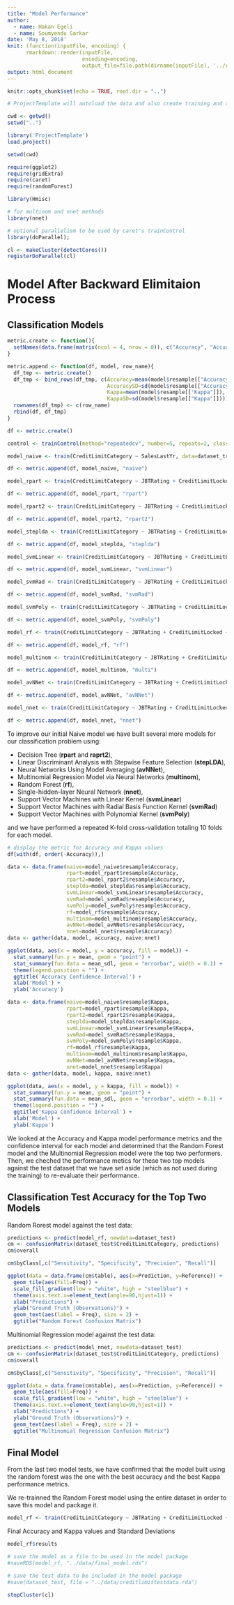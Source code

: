 ```yaml
---
title: "Model Performance"
author:
  - name: Hakan Egeli
  - name: Soumyendu Sarkar
date: 'May 8, 2018'
knit: (function(inputFile, encoding) { 
      rmarkdown::render(inputFile,
                        encoding=encoding, 
                        output_file=file.path(dirname(inputFile), '../reports/', 'model-performance.html')) })
output: html_document
---
```


```r
knitr::opts_chunk$set(echo = TRUE, root.dir = "..")
```


```r

# ProjectTemplate will autoload the data and also create training and test datasets

cwd <- getwd()
setwd("..")

library('ProjectTemplate')
load.project()

setwd(cwd)

```

```r
require(ggplot2)
require(gridExtra)
require(caret)
require(randomForest)

library(Hmisc)

# for multinom and nnet methods
library(nnet)

```

```r

# optional parallelism to be used by caret's trainControl 
library(doParallel);

cl <- makeCluster(detectCores())
registerDoParallel(cl)

```

# Model After Backward Elimitaion Process


## Classification Models

```r

metric.create <- function(){
  setNames(data.frame(matrix(ncol = 4, nrow = 0)), c("Accuracy", "AccuracySD", "Kappa", "KappaSD"))
}

metric.append <- function(df, model, row_name){
  df_tmp <- metric.create()
  df_tmp <- bind_rows(df_tmp, c(Accuracy=mean(model$resample[["Accuracy"]]),
                                AccuracySD=sd(model$resample[["Accuracy"]]),
                                Kappa=mean(model$resample[["Kappa"]]),
                                KappaSD=sd(model$resample[["Kappa"]])))
  rownames(df_tmp) <- c(row_name)
  rbind(df, df_tmp)
}

df <- metric.create()

```

```r

control <- trainControl(method="repeatedcv", number=5, repeats=2, classProbs=TRUE, allowParallel=TRUE)

```

```r

model_naive <- train(CreditLimitCategory ~ SalesLastYr, data=dataset_train, method="rpart", metric="Accuracy", trControl=control)

df <- metric.append(df, model_naive, "naive")

```

```r

model_rpart <- train(CreditLimitCategory ~ JBTRating + CreditLimitLocked + SalesCurrentYr + SalesLastYr + DesignBandSalesLast12Mo + NumberOfStoreLocations + AvgDaysOfPayCategory + ReturnedPaymentCount + RuralUrbanContinuumCode + MetroIndicator + MedianEarnings + MedianIncomeHouseholds - 1, data=dataset_train, method="rpart", metric="Accuracy", trControl=control)

df <- metric.append(df, model_rpart, "rpart")

```

```r

model_rpart2 <- train(CreditLimitCategory ~ JBTRating + CreditLimitLocked + SalesCurrentYr + SalesLastYr + DesignBandSalesLast12Mo + NumberOfStoreLocations + AvgDaysOfPayCategory + ReturnedPaymentCount + RuralUrbanContinuumCode + MetroIndicator + MedianEarnings + MedianIncomeHouseholds - 1, data=dataset_train, method="rpart2", metric="Accuracy", trControl=control)

df <- metric.append(df, model_rpart2, "rpart2")

```

```r

model_steplda <- train(CreditLimitCategory ~ JBTRating + CreditLimitLocked + SalesCurrentYr + SalesLastYr + DesignBandSalesLast12Mo + NumberOfStoreLocations + AvgDaysOfPayCategory + ReturnedPaymentCount + RuralUrbanContinuumCode + MetroIndicator + MedianEarnings + MedianIncomeHouseholds - 1, data=dataset_train, method="stepLDA", metric="Accuracy", trControl=control, trace=FALSE)

df <- metric.append(df, model_steplda, "steplda")

```

```r

model_svmLinear <- train(CreditLimitCategory ~ JBTRating + CreditLimitLocked + SalesCurrentYr + SalesLastYr + DesignBandSalesLast12Mo + NumberOfStoreLocations + AvgDaysOfPayCategory + ReturnedPaymentCount + RuralUrbanContinuumCode + MetroIndicator + MedianEarnings + MedianIncomeHouseholds - 1, data=dataset_train, method="svmLinear", metric="Accuracy", trControl=control)

df <- metric.append(df, model_svmLinear, "svmLinear")

```

```r

model_svmRad <- train(CreditLimitCategory ~ JBTRating + CreditLimitLocked + SalesCurrentYr + SalesLastYr + DesignBandSalesLast12Mo + NumberOfStoreLocations + AvgDaysOfPayCategory + ReturnedPaymentCount + RuralUrbanContinuumCode + MetroIndicator + MedianEarnings + MedianIncomeHouseholds - 1, data=dataset_train, method="svmRadial", metric="Accuracy", trControl=control)

df <- metric.append(df, model_svmRad, "svmRad")

```

```r

model_svmPoly <- train(CreditLimitCategory ~ JBTRating + CreditLimitLocked + SalesCurrentYr + SalesLastYr + DesignBandSalesLast12Mo + NumberOfStoreLocations + AvgDaysOfPayCategory + ReturnedPaymentCount + RuralUrbanContinuumCode + MetroIndicator + MedianEarnings + MedianIncomeHouseholds - 1, data=dataset_train, method="svmPoly", metric="Accuracy", trControl=control)

df <- metric.append(df, model_svmPoly, "svmPoly")

```

```r

model_rf <- train(CreditLimitCategory ~ JBTRating + CreditLimitLocked + SalesCurrentYr + SalesLastYr + DesignBandSalesLast12Mo + NumberOfStoreLocations + AvgDaysOfPayCategory + ReturnedPaymentCount + RuralUrbanContinuumCode + MetroIndicator + MedianEarnings + MedianIncomeHouseholds - 1, data=dataset_train, method="rf", metric="Accuracy", trControl=control, tuneGrid=data.frame(.mtry=19))

df <- metric.append(df, model_rf, "rf")

```

```r

model_multinom <- train(CreditLimitCategory ~ JBTRating + CreditLimitLocked + SalesCurrentYr + SalesLastYr + DesignBandSalesLast12Mo + NumberOfStoreLocations + AvgDaysOfPayCategory + ReturnedPaymentCount + RuralUrbanContinuumCode + MetroIndicator + MedianEarnings + MedianIncomeHouseholds - 1, data=dataset_train, method="multinom", metric="Accuracy", trControl=control, maxit=600, trace=FALSE)

df <- metric.append(df, model_multinom, "multi")

```

```r

model_avNNet <- train(CreditLimitCategory ~ JBTRating + CreditLimitLocked + SalesCurrentYr + SalesLastYr + DesignBandSalesLast12Mo + NumberOfStoreLocations + AvgDaysOfPayCategory + ReturnedPaymentCount + RuralUrbanContinuumCode + MetroIndicator + MedianEarnings + MedianIncomeHouseholds - 1, data=dataset_train, method="avNNet", metric="Accuracy", trControl=control, maxit=600, trace=FALSE)

df <- metric.append(df, model_avNNet, "avNNet")

```

```r

model_nnet <- train(CreditLimitCategory ~ JBTRating + CreditLimitLocked + SalesCurrentYr + SalesLastYr + DesignBandSalesLast12Mo + NumberOfStoreLocations + AvgDaysOfPayCategory + ReturnedPaymentCount + RuralUrbanContinuumCode + MetroIndicator + MedianEarnings + MedianIncomeHouseholds - 1, data=dataset_train, method="nnet", trControl=control, tuneGrid=data.frame(.size=20, .decay=1.0e-1), rang=0.1, maxit=10000, trace=FALSE)

df <- metric.append(df, model_nnet, "nnet")

```

To improve our initial Naive model we have built several more models for our classification problem using:

* Decision Tree (**rpart** and **raprt2**),
* Linear Discriminant Analysis with Stepwise Feature Selection (**stepLDA**),
* Neural Networks Using Model Averaging (**avNNet**),
* Multinomial Regression Model via Neural Networks (**multinom**),
* Random Forest (**rf**),
* Single-hidden-layer Neural Network (**nnet**),
* Support Vector Machines with Linear Kernel (**svmLinear**)
* Support Vector Machines with Radial Basis Function Kernel (**svmRad**)
* Support Vector Machines with Polynomial Kernel (**svmPoly**)

and we have performed a repeated K-fold cross-validation totaling 10 folds for each model.


```r

# display the metric for Accuracy and Kappa values
df[with(df, order(-Accuracy)),]

```

```r
data <- data.frame(naive=model_naive$resample$Accuracy,
                   rpart=model_rpart$resample$Accuracy,
                   rpart2=model_rpart2$resample$Accuracy,
                   steplda=model_steplda$resample$Accuracy,
                   svmLinear=model_svmLinear$resample$Accuracy,
                   svmRad=model_svmRad$resample$Accuracy,
                   svmPoly=model_svmPoly$resample$Accuracy,
                   rf=model_rf$resample$Accuracy,
                   multinom=model_multinom$resample$Accuracy,
                   avNNet=model_avNNet$resample$Accuracy,
                   nnet=model_nnet$resample$Accuracy)
data <- gather(data, model, accuracy, naive:nnet)

```

```r

ggplot(data, aes(x = model, y = accuracy, fill = model)) + 
  stat_summary(fun.y = mean, geom = "point") +
  stat_summary(fun.data = mean_sdl, geom = "errorbar", width = 0.1) +
  theme(legend.position = "") +
  ggtitle('Accuracy Confidence Interval') +
  xlab('Model') + 
  ylab('Accuracy')

```

```r
data <- data.frame(naive=model_naive$resample$Kappa,
                   rpart=model_rpart$resample$Kappa,
                   rpart2=model_rpart2$resample$Kappa,
                   steplda=model_steplda$resample$Kappa,
                   svmLinear=model_svmLinear$resample$Kappa,
                   svmRad=model_svmRad$resample$Kappa,
                   svmPoly=model_svmPoly$resample$Kappa,
                   rf=model_rf$resample$Kappa,
                   multinom=model_multinom$resample$Kappa,
                   avNNet=model_avNNet$resample$Kappa,
                   nnet=model_nnet$resample$Kappa)
data <- gather(data, model, kappa, naive:nnet)

```

```r

ggplot(data, aes(x = model, y = kappa, fill = model)) + 
  stat_summary(fun.y = mean, geom = "point") +
  stat_summary(fun.data = mean_sdl, geom = "errorbar", width = 0.1) +
  theme(legend.position = "") +
  ggtitle('Kappa Confidence Interval') +
  xlab('Model') + 
  ylab('Kappa')

```

We looked at the Accuracy and Kappa model performance metrics and the confidence interval for each model and determined that the Random Forest model and the Multinomial Regression model were the top two performers. Then, we cheched the performance metics for these two top models against the test dataset that we have set aside (which as not used during the training) to re-evaluate their performance.

## Classification Test Accuracy for the Top Two Models

Random Rorest model against the test data:

```r

predictions <- predict(model_rf, newdata=dataset_test)
cm <- confusionMatrix(dataset_test$CreditLimitCategory, predictions)
cm$overall

```
```r

cm$byClass[,c("Sensitivity", "Specificity", "Precision", "Recall")]

```

```r

ggplot(data = data.frame(cm$table), aes(x=Prediction, y=Reference)) +
  geom_tile(aes(fill=Freq)) + 
  scale_fill_gradient(low = "white", high = "steelblue") +
  theme(axis.text.x=element_text(angle=90,hjust=1)) +
  xlab("Predictions") +
  ylab("Ground Truth (Observations)") +
  geom_text(aes(label = Freq), size = 2) +
  ggtitle("Random Forest Confusion Matrix")

```

Multinomial Regression model against the test data:

```r

predictions <- predict(model_nnet, newdata=dataset_test)
cm <- confusionMatrix(dataset_test$CreditLimitCategory, predictions)
cm$overall

```

```r

cm$byClass[,c("Sensitivity", "Specificity", "Precision", "Recall")]

```

```r

ggplot(data = data.frame(cm$table), aes(x=Prediction, y=Reference)) +
  geom_tile(aes(fill=Freq)) + 
  scale_fill_gradient(low = "white", high = "steelblue") +
  theme(axis.text.x=element_text(angle=90,hjust=1)) +
  xlab("Predictions") +
  ylab("Ground Truth (Observations)") +
  geom_text(aes(label = Freq), size = 2) +
  ggtitle("Multinomial Regression Confusion Matrix")

```

## Final Model

From the last two model tests, we have confirmed that the model built using the random forest was the one with the best accuracy and the best Kappa performance metrics.

We re-trainned the Random Forest model using the entire dataset in order to save this model and package it.

```r

model_rf <- train(CreditLimitCategory ~ JBTRating + CreditLimitLocked + SalesCurrentYr + SalesLastYr + DesignBandSalesLast12Mo + NumberOfStoreLocations + AvgDaysOfPayCategory + ReturnedPaymentCount + RuralUrbanContinuumCode + MetroIndicator + MedianEarnings + MedianIncomeHouseholds - 1, data=dataset, method="rf", metric="Accuracy", trControl=control, tuneGrid=data.frame(.mtry=19))

```

Final Accuracy and Kappa values and Standard Deviations

```r

model_rf$results

```


```r

# save the model as a file to be used in the model package
#saveRDS(model_rf, "../data/final_model.rds")

# save the test data to be included in the model package
#save(dataset_test, file = "../data/creditlimittestdata.rda")

```

```r

stopCluster(cl)

```
